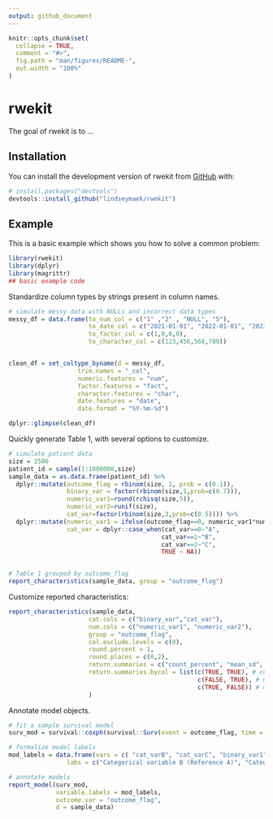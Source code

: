 ```yaml
---
output: github_document
---
```


<!-- README.md is generated from README.Rmd. Please edit that file -->

```r
knitr::opts_chunk$set(
  collapse = TRUE,
  comment = "#>",
  fig.path = "man/figures/README-",
  out.width = "100%"
)
```

# rwekit

<!-- badges: start -->
<!-- badges: end -->

The goal of rwekit is to ...

## Installation

You can install the development version of rwekit from [GitHub](https://github.com/) with:

``` r
# install.packages("devtools")
devtools::install_github("lindseymaek/rwekit")
```

## Example

This is a basic example which shows you how to solve a common problem:

```r
library(rwekit)
library(dplyr)
library(magrittr)
## basic example code
```

Standardize column types by strings present in column names.

```r
# simulate messy data with NULLs and incorrect data types
messy_df = data.frame(to_num_col = c("1" ,"2" , "NULL", "5"),
                      to_date_col = c("2021-01-01", "2022-01-01", "2023-01-01", "NULL"),
                      to_factor_col = c(1,0,0,0),
                      to_character_col = c(123,456,568,789))


clean_df = set_coltype_byname(d = messy_df,
                   trim.names = "_col",
                   numeric.features = "num",
                   factor.features = "fact",
                   character.features = "char",
                   date.features = "date",
                   date.format = "%Y-%m-%d")

dplyr::glimpse(clean_df)
```

Quickly generate Table 1, with several options to customize.

```r
# simulate patient data
size = 2500
patient_id = sample(1:1000000,size) 
sample_data = as.data.frame(patient_id) %>%
  dplyr::mutate(outcome_flag = rbinom(size, 1, prob = c(0.1)),
                binary_var = factor(rbinom(size,1,prob=c(0.7))),
                numeric_var1=round(rchisq(size,5)),
                numeric_var2=runif(size),
                cat_var=factor(rbinom(size,3,prob=c(0.5)))) %>%
  dplyr::mutate(numeric_var1 = ifelse(outcome_flag==0, numeric_var1*numeric_var2,numeric_var1),
                cat_var = dplyr::case_when(cat_var==0~"A",
                                          cat_var==1~"B",
                                          cat_var==2~"C",
                                          TRUE ~ NA))


# Table 1 grouped by outcome_flag
report_characteristics(sample_data, group = "outcome_flag")
```

Customize reported characteristics:

```r
report_characteristics(sample_data,
                      cat.cols = c("binary_var","cat_var"),
                      num.cols = c("numeric_var1", "numeric_var2"),
                      group = "outcome_flag",
                      col.exclude.levels = c(0),
                      round.percent = 1,
                      round.places = c(0,2),
                      return.summaries = c("count_percent", "mean_sd", "median_iqr"),
                      return.summaries.bycol = list(c(TRUE, TRUE), # count_percent
                                                    c(FALSE, TRUE), # mean_sd
                                                    c(TRUE, FALSE)) # median_iqr
                      )
```

Annotate model objects.

```r
# fit a sample survival model
surv_mod = survival::coxph(survival::Surv(event = outcome_flag, time = numeric_var1) ~ binary_var + cat_var + numeric_var2, data = sample_data)

# formalize model labels
mod_labels = data.frame(vars = c( "cat_varB", "cat_varC", "binary_var1", "numeric_var2"),
                labs = c("Categorical variable B (Reference A)", "Categorical variable C (Reference A)","Binary variable (Reference negative class)","Uniform continuous variable"))

# annotate models
report_model(surv_mod, 
             variable.labels = mod_labels,
             outcome.var = "outcome_flag",
             d = sample_data)
```

